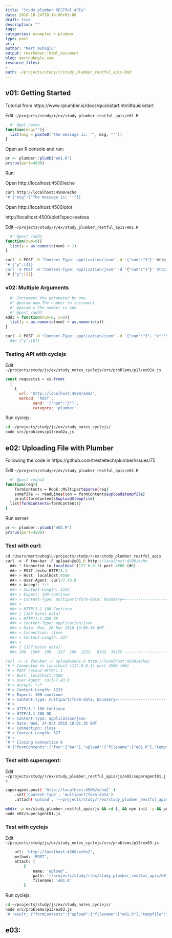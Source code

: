 ```yaml
---
title: "Study plumber RESTful APIs"
date: 2018-10-24T10:14:06+03:00 
draft: true
description: ""
tags:
categories: examples r plumber
type: post
url:
author: "Mert Nuhoglu"
output: rmarkdown::html_document
blog: mertnuhoglu.com
resource_files:
- 
path: ~/projects/study/r/study_plumber_restful_apis.Rmd
---
```


## v01: Getting Started

Tutorial from https://www.rplumber.io/docs/quickstart.html#quickstart

Edit `~/projects/study/r/ex/study_plumber_restful_apis/e01.R`

``` r
  #' @get /echo
function(msg=""){
  list(msg = paste0("The message is: '", msg, "'"))
}
``` 

Open an R console and run:

``` r
pr <- plumber::plumb("e01.R")
pr$run(port=4500)
``` 

Run:

Open http://localhost:4500/echo

``` bash
curl http://localhost:4500/echo
'# {"msg":["The message is: ''"]}
``` 

Open http://localhost:4500/plot

http://localhost:4500/plot?spec=setosa

Edit `~/projects/study/r/ex/study_plumber_restful_apis/e01.R`

``` R
  #' @post /add1
function(num=0){
  list(y = as.numeric(num) + 1)
}
``` 

``` bash
curl -X POST -H "Content-Type: application/json" -d '{"num":"3"}' http://localhost:4500/add1
'# {"y":[4]}
curl -X POST -H "Content-Type: application/json" -d '{"num":"3"}' http://localhost:4500/add2
'# {"y":[5]}
``` 

### v02: Multiple Arguments

``` R
  #' Increment the parameter by one
  #' @param num The number to increment
  #' @param x The number to add
  #' @post /add3
add3 = function(num=0, x=0){
  list(y = as.numeric(num) + as.numeric(x))
}
``` 

``` bash
curl -X POST -H "Content-Type: application/json" -d '{"num":"3", "x":"5"}' http://localhost:4500/add3
  ##> {"y":[8]}
``` 

### Testing API with cyclejs

Edit `~/projects/study/js/ex/study_notes_cyclejs/src/problems/p13/ex02a.js`

``` js
const requests$ = xs.from(
  [
    {
      url: 'http://localhost:4500/add2',
      method: 'POST',
			send: '{"num":"3"}',
			category: 'plumber'
``` 

Run cyclejs:

``` bash
cd ~/projects/study/js/ex/study_notes_cyclejs/
node src/problems/p13/ex02a.js
``` 

## e02: Uploading File with Plumber

Following the code in https://github.com/trestletech/plumber/issues/75

Edit `~/projects/study/r/ex/study_plumber_restful_apis/e02.R`

``` bash
  #' @post /echo2
function(req){
	formContents = Rook::Multipart$parse(req)
	somefile <- readLines(con = formContents$upload$tempfile)
	print(formContents$upload$tempfile)
  list(formContents=formContents)
}
``` 

Run server:

``` r
pr <- plumber::plumb("e02.R")
pr$run(port=4500)
``` 

### Test with curl:

``` js
cd /Users/mertnuhoglu/projects/study/r/ex/study_plumber_restful_apis
curl -v -F foo=bar -F upload=@e01.R http://localhost:4500/echo
  ##> * Connected to localhost (127.0.0.1) port 4500 (#0)
  ##> > POST /echo HTTP/1.1
  ##> > Host: localhost:4500
  ##> > User-Agent: curl/7.43.0
  ##> > Accept: */*
  ##> > Content-Length: 1233
  ##> > Expect: 100-continue
  ##> > Content-Type: multipart/form-data; boundary=------------------------6f1446e921f68590
  ##> >
  ##> < HTTP/1.1 100 Continue
  ##> } [246 bytes data]
  ##> < HTTP/1.1 200 OK
  ##> < Content-Type: application/json
  ##> < Date: Mon, 26 Nov 2018 13:08:38 GMT
  ##> < Connection: close
  ##> < Content-Length: 327
  ##> <
  ##> { [327 bytes data]
  ##> 100  1560  100   327  100  1233   9323  35155 --:--:-- --:--:-- --:--:-- 36264

curl -v -F foo=bar -F upload=@e01.R http://localhost:4500/echo2
'# * Connected to localhost (127.0.0.1) port 4500 (#0)
'# > POST /echo2 HTTP/1.1
'# > Host: localhost:4500
'# > User-Agent: curl/7.43.0
'# > Accept: */*
'# > Content-Length: 1233
'# > Expect: 100-continue
'# > Content-Type: multipart/form-data; boundary=------------------------bd5f5f34d07cc20f
'# >
'# < HTTP/1.1 100 Continue
'# < HTTP/1.1 200 OK
'# < Content-Type: application/json
'# < Date: Wed, 24 Oct 2018 18:01:36 GMT
'# < Connection: close
'# < Content-Length: 327
'# <
'# * Closing connection 0
'# {"formContents":{"foo":["bar"],"upload":{"filename":["e01.R"],"tempfile":["/var/folders/f9/d201s84j0gb95830cjhp09_m0000gq/T//Rtmp0TY9Wq/Multipart851f36a910a5"],"content_type":["application/octet-stream"],"head":["Content-Disposition: form-data; name=\"upload\"; filename=\"e01.R\"\r\nContent-Type: application/octet-stream"]}}}
``` 

### Test with superagent:

Edit `~/projects/study/r/ex/study_plumber_restful_apis/js/e02/superagent01.js`

``` bash
superagent.post( 'http://localhost:4500/echo2' )
	.set('Content-Type', 'multipart/form-data')
	.attach('upload', '~/projects/study/r/ex/study_plumber_restful_apis/e01.R')
``` 

``` bash
mkdir -p ex/study_plumber_restful_apis/js && cd $_ && npm init -y && pnpm i superagent
node e02/superagent01.js
``` 

### Test with cyclejs

Edit `~/projects/study/js/ex/study_notes_cyclejs/src/problems/p13/ex03.js`

``` bash
	url: 'http://localhost:4500/echo2',
	method: 'POST',
	attach: [
		{
			name: 'upload',
			path: '~/projects/study/r/ex/study_plumber_restful_apis/e01.R',
			filename: 'e01.R'
		}
``` 

Run cyclejs:

``` bash
cd ~/projects/study/js/ex/study_notes_cyclejs/
node src/problems/p13/ex03.js
'# result: {"formContents":{"upload":{"filename":["e01.R"],"tempfile":["/var/folders/f9/d201s84j0gb95830cjhp09_m0000gq/T//Rtmpl9bWKT/Multipartdf8062e3f36d"],"content_type":["application/octet-stream"],"head":["Content-Disposition: form-data; name=\"upload\"; filename=\"e01.R\"\r\nContent-Type: application/octet-stream"]}}}
``` 

## e03: 
